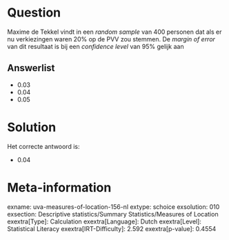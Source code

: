 Question
========

Maxime de Tekkel vindt in een *random sample* van 400 personen dat als
er nu verkiezingen waren 20% op de PVV zou stemmen. De *margin of error*
van dit resultaat is bij een *confidence level* van 95% gelijk aan

Answerlist
----------

* 0.03
* 0.04
* 0.05

Solution
========

Het correcte antwoord is: 

* 0.04

Meta-information
================
exname: uva-measures-of-location-156-nl
extype: schoice
exsolution: 010
exsection: Descriptive statistics/Summary Statistics/Measures of Location
exextra[Type]: Calculation
exextra[Language]: Dutch
exextra[Level]: Statistical Literacy
exextra[IRT-Difficulty]: 2.592
exextra[p-value]: 0.4554
